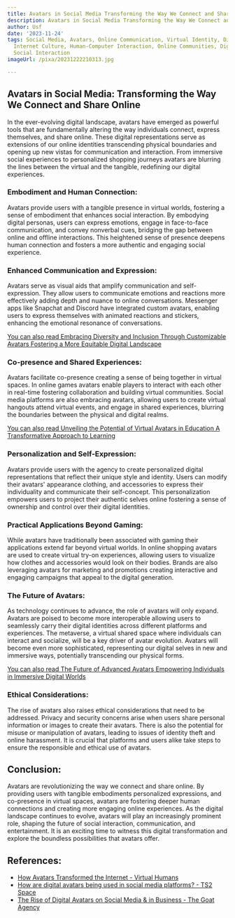 ```yaml
---
title: Avatars in Social Media Transforming the Way We Connect and Share Online
description: Avatars in Social Media Transforming the Way We Connect and Share Online
author: Usf
date: '2023-11-24'
tags: Social Media, Avatars, Online Communication, Virtual Identity, Digital Expression,
  Internet Culture, Human-Computer Interaction, Online Communities, Digital Avatars,
  Social Interaction
imageUrl: /pixa/20231222210313.jpg

---
```

## Avatars in Social Media: Transforming the Way We Connect and Share Online

In the ever-evolving digital landscape, avatars have emerged as powerful tools that are fundamentally altering the way individuals connect, express themselves, and share  online. These digital representations  serve as extensions of our online identities transcending physical boundaries and opening up new vistas for communication and interaction. From immersive social  experiences to personalized shopping journeys avatars are blurring the lines between  the virtual and the  tangible, redefining our digital experiences.

### Embodiment and Human  Connection:

Avatars provide users with  a tangible presence in virtual worlds, fostering a sense of  embodiment that enhances social interaction. By embodying digital personas, users can express emotions, engage in face-to-face communication, and convey nonverbal cues, bridging the gap between online and offline interactions.  This  heightened sense of presence deepens human connection and fosters a more authentic and engaging social experience.

### Enhanced Communication and Expression:

Avatars serve as visual aids that amplify communication and self-expression. They allow users to communicate emotions and reactions more effectively adding depth and nuance to online  conversations. Messenger  apps like Snapchat and  Discord have integrated custom avatars, enabling  users to express themselves with animated reactions and stickers, enhancing the emotional resonance of conversations.

[You can  also read Embracing Diversity and Inclusion Through Customizable Avatars Fostering a  More Equitable  Digital Landscape](Embracing%20Diversity%20and%20Inclusion%20Through%20Customizable%20Avatars%20Fostering%20a%20More%20Equitable%20Digital%20Landscape)


### Co-presence and Shared Experiences:

Avatars facilitate co-presence creating a sense of being together in virtual spaces.  In online games  avatars enable players  to interact with each other in real-time fostering collaboration and building virtual  communities. Social media platforms are also embracing avatars,  allowing users to create virtual hangouts attend virtual  events, and engage in shared experiences, blurring the  boundaries between  the physical  and digital realms.

[You can also read Unveiling the Potential of Virtual Avatars in Education A Transformative  Approach to Learning](Unveiling%20the%20Potential%20of%20Virtual%20Avatars%20in%20Education%20A%20Transformative%20Approach%20to%20Learning)


###  Personalization and Self-Expression:

Avatars provide users with  the agency to create personalized digital representations that reflect their unique style and identity. Users can modify  their avatars' appearance clothing,  and accessories to express their individuality and communicate  their self-concept. This personalization empowers users  to project their authentic selves online fostering  a sense  of ownership and control over their digital identities.

### Practical Applications Beyond Gaming:

While avatars have traditionally been associated with gaming their  applications extend  far beyond virtual worlds. In online shopping avatars are used to create virtual try-on experiences, allowing users to visualize how clothes and  accessories would look on their  bodies. Brands are also leveraging avatars for marketing and promotions creating interactive and engaging  campaigns that appeal  to the digital generation.

### The Future of Avatars:

As technology continues to  advance, the role of avatars will only expand. Avatars are poised to  become more interoperable allowing users  to seamlessly carry their digital identities across  different platforms and experiences. The metaverse, a virtual shared space where individuals can interact and socialize, will be a key driver of avatar evolution.  Avatars will become even more sophisticated, representing our digital selves in new and immersive ways, potentially transcending our physical forms.

[You can also  read The Future of Advanced Avatars Empowering  Individuals in Immersive Digital Worlds](The%20Future%20of%20Advanced%20Avatars%20Empowering%20Individuals%20in%20Immersive%20Digital%20Worlds)


### Ethical Considerations:

The rise of avatars also raises  ethical considerations that need to be addressed.  Privacy and security  concerns arise when users share personal information or images to create their  avatars. There  is also the potential for misuse or  manipulation of avatars, leading  to  issues of identity theft and online harassment. It is crucial that platforms and users alike take steps to  ensure the responsible and ethical use of avatars.

##  Conclusion:

Avatars are revolutionizing the way we connect and share online. By providing users with tangible embodiments  personalized expressions, and co-presence in virtual spaces, avatars are fostering deeper human connections  and creating more engaging  online experiences. As the digital landscape continues to evolve, avatars will play an increasingly prominent role, shaping the future of social interaction, communication, and  entertainment. It is an exciting time to witness this digital  transformation and explore  the boundless possibilities that avatars offer.

## References:
- [How Avatars Transformed the Internet - Virtual Humans](https://www.virtualhumans.org/article/how-avatars-transformed-the-internet)
- [How are digital avatars being used in social media platforms? - TS2 Space](https://ts2.space/en/how-are-digital-avatars-being-used-in-social-media-platforms/)
- [The Rise of Digital Avatars on Social Media & in Business - The Goat Agency](https://goatagency.com/blog/social-media-marketing/social-media-digital-avatars/)
